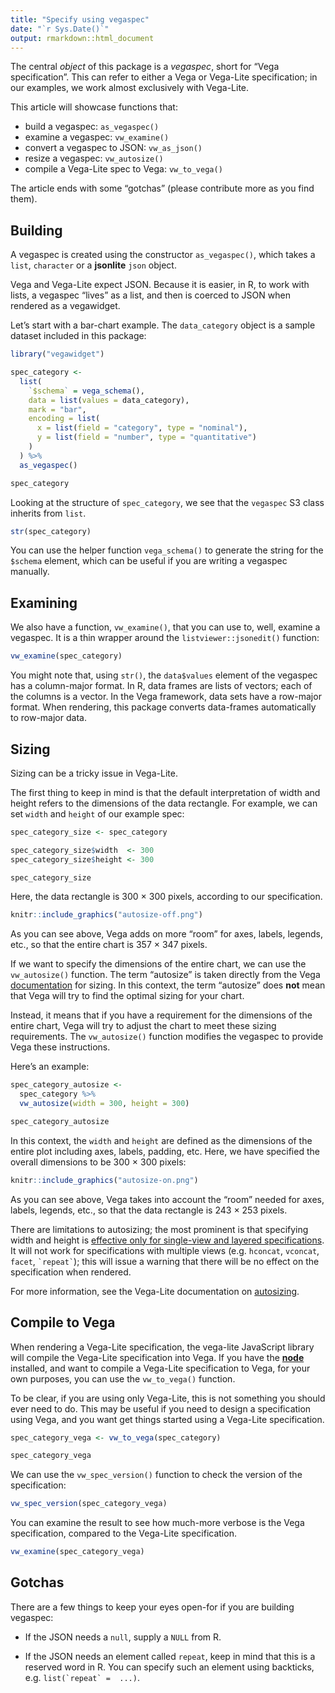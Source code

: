 ```yaml
---
title: "Specify using vegaspec"
date: "`r Sys.Date()`"
output: rmarkdown::html_document
---
```


The central *object* of this package is a *vegaspec*, short for "Vega specification". This can refer to either a Vega or Vega-Lite specification; in our examples, we work almost exclusively with Vega-Lite.

This article will showcase functions that:

- build a vegaspec: `as_vegaspec()`
- examine a vegaspec: `vw_examine()`
- convert a vegaspec to JSON: `vw_as_json()`
- resize a vegaspec: `vw_autosize()`
- compile a Vega-Lite spec to Vega: `vw_to_vega()`

The article ends with some "gotchas" (please contribute more as you find them).

## Building

A vegaspec is created using the constructor `as_vegaspec()`, which takes a `list`, `character` or a **jsonlite** `json` object. 

Vega and Vega-Lite expect JSON. Because it is easier, in R, to work with lists, a vegaspec "lives" as a list, and then is coerced to JSON when rendered as a vegawidget.

Let's start with a bar-chart example. The `data_category` object is a sample dataset included in this package:

```r
library("vegawidget")

spec_category <- 
  list(
    `$schema` = vega_schema(),
    data = list(values = data_category),
    mark = "bar",
    encoding = list(
      x = list(field = "category", type = "nominal"),
      y = list(field = "number", type = "quantitative")
    )
  ) %>%
  as_vegaspec()

spec_category
```

Looking at the structure of `spec_category`, we see that the `vegaspec` S3 class inherits from `list`.

```r
str(spec_category)
```

You can use the helper function `vega_schema()` to generate the string for the `$schema` element, which can be useful if you are writing a vegaspec manually. 

## Examining

We also have a function, `vw_examine()`, that you can use to, well, examine a vegaspec. It is a thin wrapper around the `listviewer::jsonedit()` function:

```r
vw_examine(spec_category)
```

You might note that, using `str()`, the `data$values` element of the vegaspec has a column-major format. In R, data frames are lists of vectors; each of the columns is a vector. In the Vega framework, data sets have a row-major format. When rendering, this package converts data-frames automatically to row-major data. 

## Sizing

Sizing can be a tricky issue in Vega-Lite. 

The first thing to keep in mind is that the default interpretation of width and height refers to the dimensions of the data rectangle. For example, we can set `width` and `height` of our example spec:

```r
spec_category_size <- spec_category

spec_category_size$width  <- 300
spec_category_size$height <- 300

spec_category_size
```

Here, the data rectangle is 300 $\times$ 300 pixels, according to our specification. 

```r
knitr::include_graphics("autosize-off.png")
```

As you can see above, Vega adds on more "room" for axes, labels, legends, etc., so that the entire chart is 357 $\times$ 347 pixels.

If we want to specify the dimensions of the entire chart, we can use the `vw_autosize()` function. The term "autosize" is taken directly from the Vega [documentation](https://vega.github.io/vega-lite/docs/size.html#autosize) for sizing. In this context, the term "autosize" does **not** mean that Vega will try to find the optimal sizing for your chart. 

Instead, it means that if you have a requirement for the dimensions of the entire chart, Vega will try to adjust the chart to meet these sizing requirements. The `vw_autosize()` function modifies the vegaspec to provide Vega these instructions.

Here's an example:

```r
spec_category_autosize <- 
  spec_category %>%
  vw_autosize(width = 300, height = 300)

spec_category_autosize
```

In this context, the `width` and `height` are defined as the dimensions of the entire plot including axes, labels, padding, etc. Here, we have specified the overall dimensions to be 300 $\times$ 300 pixels:

```r
knitr::include_graphics("autosize-on.png")
```

As you can see above, Vega takes into account the "room" needed for axes, labels, legends, etc., so that the data rectangle is 243 $\times$ 253 pixels.

There are limitations to autosizing; the most prominent is that specifying width and height is [effective only for single-view and layered specifications](https://vega.github.io/vega-lite/docs/size.html#limitations). It will not work for specifications with multiple views (e.g. `hconcat`, `vconcat`, `facet`, `` `repeat` ``); this will issue a warning that there will be no effect on the specification when rendered.

For more information, see the Vega-Lite documentation on [autosizing](https://vega.github.io/vega-lite/docs/size.html#autosize).

## Compile to Vega

When rendering a Vega-Lite specification, the vega-lite JavaScript library will compile the Vega-Lite specification into Vega. If you have the [**node**](https://nodejs.org/en/) installed, and want to compile a Vega-Lite specification to Vega, for your own purposes, you can use the `vw_to_vega()` function.

To be clear, if you are using only Vega-Lite, this is not something you should ever need to do. This may be useful if you need to design a specification using Vega, and you want get things started using a Vega-Lite specification.

```r
spec_category_vega <- vw_to_vega(spec_category)

spec_category_vega
```

We can use the `vw_spec_version()` function to check the version of the specification:

```r
vw_spec_version(spec_category_vega)
```

You can examine the result to see how much-more verbose is the Vega specification, compared to the Vega-Lite specification.

```r
vw_examine(spec_category_vega)
```

## Gotchas

There are a few things to keep your eyes open-for if you are building vegaspec: 

- If the JSON needs a `null`, supply a `NULL` from R.

- If the JSON needs an element called `repeat`, keep in mind that this is a reserved word in R. You can specify such an element using backticks, e.g. ``list(`repeat` =  ...)``.



